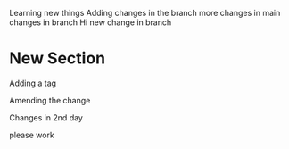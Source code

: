 Learning new things Adding changes in the branch more changes in main changes in branch Hi new change in branch

# New Section
Adding a tag

Amending the change

Changes in 2nd day

please work